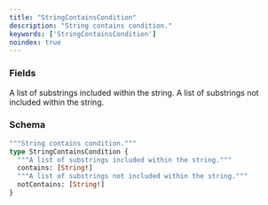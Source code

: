```yaml
---
title: "StringContainsCondition"
description: "String contains condition."
keywords: ['StringContainsCondition']
noindex: true
---
```


### Fields

<ResponseField name="contains" type="[String!]">
  A list of substrings included within the string.
</ResponseField>

<ResponseField name="notContains" type="[String!]">
  A list of substrings not included within the string.
</ResponseField>

### Schema


```graphql 
"""String contains condition."""
type StringContainsCondition {
  """A list of substrings included within the string."""
  contains: [String!]
  """A list of substrings not included within the string."""
  notContains: [String!]
}
```
